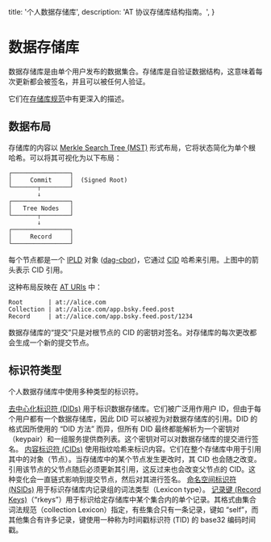 
  title: '个人数据存储库',
  description:
    'AT 协议存储库结构指南。',
}

# 数据存储库

数据存储库是由单个用户发布的数据集合。存储库是自验证数据结构，这意味着每次更新都会被签名，并且可以被任何人验证。

它们在[存储库规范](/specs/repository)中有更深入的描述。

## 数据布局

存储库的内容以 [Merkle Search Tree (MST)](https://hal.inria.fr/hal-02303490/document) 形式布局，它将状态简化为单个根哈希。可以将其可视化为以下布局：


```
┌────────────────┐
│     Commit     │  (Signed Root)
└───────┬────────┘
        ↓
┌────────────────┐
│   Tree Nodes   │
└───────┬────────┘
        ↓
┌────────────────┐
│     Record     │
└────────────────┘
```

每个节点都是一个 [IPLD](https://ipld.io/) 对象 ([dag-cbor](https://ipld.io/docs/codecs/known/dag-cbor/))，它通过 [CID](https://github.com/multiformats/cid) 哈希来引用。上图中的箭头表示 CID 引用。

这种布局反映在 [AT URIs](/specs/at-uri-scheme) 中：

```
Root       | at://alice.com
Collection | at://alice.com/app.bsky.feed.post
Record     | at://alice.com/app.bsky.feed.post/1234
```

数据存储库的“提交”只是对根节点的 CID 的密钥对签名。对存储库的每次更改都会生成一个新的提交节点。

## 标识符类型

个人数据存储库中使用多种类型的标识符。

<DescriptionList>
  <Description title="DIDs"><a href="https://w3c.github.io/did/">去中心化标识符 (DIDs)</a> 用于标识数据存储库。它们被广泛用作用户 ID，但由于每个用户都有一个数据存储库，因此 DID 可以被视为对数据存储库的引用。DID 的格式因所使用的 “DID 方法” 而异，但所有 DID 最终都能解析为一个密钥对（keypair）和一组服务提供商列表。这个密钥对可以对数据存储库的提交进行签名。</Description>
  <Description title="CIDs"><a href="https://github.com/multiformats/cid">内容标识符 (CIDs)</a> 使用指纹哈希来标识内容。它们在整个存储库中用于引用其中的对象（节点）。当存储库中的某个节点发生更改时，其 CID 也会随之改变。引用该节点的父节点随后必须更新其引用，这反过来也会改变父节点的 CID。这种变化会一直链式影响到提交节点，然后对其进行签名。</Description>
  <Description title="NSIDs"><a href="/specs/nsid">命名空间标识符 (NSIDs)</a> 用于标识存储库内记录组的词法类型（Lexicon type）。</Description>
  <Description title="rkey"><a href="/specs/record-key">记录键 (Record Keys)</a>（“rkeys”）用于标识给定存储库中某个集合内的单个记录。其格式由集合词法规范（collection Lexicon）指定，有些集合只有一条记录，键如 “self”，而其他集合有许多记录，键使用一种称为时间戳标识符 (TID) 的 base32 编码时间戳。</Description>
</DescriptionList>